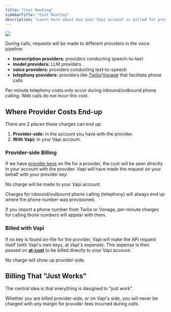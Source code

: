 ```yaml
---
title: "Cost Routing"
sidebarTitle: "Cost Routing"
description: "Learn more about how your Vapi account is billed for provider expenses."
---
```


<Frame caption="Provider expenses can either end up provider-side, or at-cost in your Vapi account.">
  <img src="/static/images/learn/billing/cost-routing.png" />
</Frame>

During calls, requests will be made to different providers in the voice pipeline:

- **transcription providers:** providers conducting speech-to-text
- **model providers:** LLM providers
- **voice providers:** providers conducting text-to-speech
- **telephony providers:** providers like [Twilio](https://www.twilio.com)/[Vonage](https://www.vonage.com) that facilitate phone calls

<Info>
  Per-minute telephony costs only occur during inbound/outbound phone calling. Web calls do not
  incur this cost.
</Info>

## Where Provider Costs End-up

There are 2 places these charges can end up:

1. **Provider-side:** in the account you have with the provider.
2. **With Vapi:** in your Vapi account.

### Provider-side Billing

If we have [provider keys](/provider-keys) on file for a provider, the cost will be seen directly
in your account with the provider. Vapi will have made the request on your behalf with your provider key.

No charge will be made to your Vapi account.

<Note>
  Charges for inbound/outbound phone calling (telephony) will always end up where the phone number
  was provisioned.

If you import a phone number from Twilio or Vonage, per-minute charges for calling
those numbers will appear with them.

</Note>

### Billed with Vapi

If no key is found on-file for the provider, Vapi will make the API request itself (with Vapi's own keys, at Vapi's expense). This expense is then passed on [**at-cost**](/glossary#at-cost) to be billed directly to your Vapi account.

No charge will show up provider-side.

## Billing That "Just Works"

The central idea is that everything is designed to "just work".

Whether you are billed provider-side, or on Vapi's side, you will never be charged with any margin for provider fees incurred during calls.
